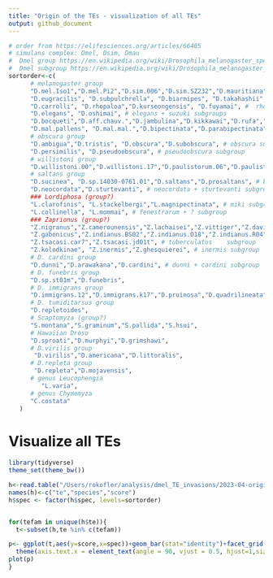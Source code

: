 ```yaml
---
title: "Origin of the TEs - visualization of all TEs"
output: github_document
---
```



```R
# order from https://elifesciences.org/articles/66405
# simulans complex: Dmel, Dsim, Dmau
#  Dmel group https://en.wikipedia.org/wiki/Drosophila_melanogaster_species_group
#  Dmel subgroup https://en.wikipedia.org/wiki/Drosophila_melanogaster_species_subgroup
sortorder<-c( 
      # melanogaster group
      "D.mel.Iso1","D.mel.Pi2","D.sim.006","D.sim.SZ232","D.mauritiana","D.sechellia", "D.yakuba", "D.teissieri.273.3","D.teissieri.ct02","D.erecta", # melanogaster subgroup
      "D.eugracilis", "D.subpulchrella", "D.biarmipes", "D.takahashii", "D.ficusphila", # several subroups
      "D.carrolli", "D.rhopaloa","D.kurseongensis", "D.fuyamai", #  rhopaloa subgroup
      "D.elegans", "D.oshimai", # elegans + suzuki subgroups
      "D.bocqueti","D.aff.chauv.","D.jambulina","D.kikkawai","D.rufa","D.triauraria", # montium subgroup
      "D.mal.pallens", "D.mal.mal.","D.bipectinata","D.parabipectinata","D.pseuan.pseuan.","D.pseuan.nigrens","D.ananassae","D.varians","D.ercepeae", # ananase subgroup
      # obscura group
      "D.ambigua","D.tristis", "D.obscura","D.subobscura", # obscura subgroup
      "D.persimilis", "D.pseudoobscura", # pseudoobscura subgroup
      # willistoni group 
      "D.willistoni.00","D.willistoni.17","D.paulistorum.06","D.paulistorum.12","D.tropicalis","D.insularis", "D.equinoxialis", # willistoni subgroup
      # saltans group
      "D.sucinea", "D.sp.14030-0761.01","D.saltans","D.prosaltans", # bocainensis + saltans subgroups
      "D.neocordata","D.sturtevanti", # neocordata + sturtevanti subgroup
      ### Lordiphosa (group?)
      "L.clarofinis", "L.stackelbergi","L.magnipectinata", # miki subgroup
      "L.collinella", "L.mommai", # fenestrarum + ? subgroup
      ### Zaprionus (group?)
      "Z.nigranus","Z.camerounensis","Z.lachaisei","Z.vittiger","Z.davidi","Z.taronus","Z.capensis", # vittiger subgroups
      "Z.gabonicus","Z.indianus.BS02","Z.indianus.D18","Z.indianus.R04","Z.indianus.V01","Z.africanus","Z.ornatus", # vittiger subgroup
      "Z.tsacasi.car7","Z.tsacasi.jd01t", # tuberculatus	subgroup
      "Z.kolodkinae", "Z.inermis","Z.ghesquierei", # inermis subgroup
      # D. cardini group
      "D.dunni","D.arawakana","D.cardini", # dunni + cardini subgroup
      # D. funebris group
      "D.sp.st01m","D.funebris",
      # D. immigrans group
      "D.immigrans.12","D.immigrans.k17","D.pruinosa","D.quadrilineata",
      # D. tumiditarsus group
      "D.repletoides",
      # Scaptomyza (group?)
      "S.montana","S.graminum","S.pallida","S.hsui",
      # Hawaiian Droso
      "D.sproati","D.murphyi","D.grimshawi",
      # D.virilis group
       "D.virilis","D.americana","D.littoralis",
      # D.repleta group
       "D.repleta","D.mojavensis",
      # genus Leucophengia
         "L.varia",
      # genus Chymomyza
      "C.costata"
   )
```

# Visualize all TEs
```R
library(tidyverse)
theme_set(theme_bw())

h<-read.table("/Users/rokofler/analysis/dmel_TE_invasions/2023-04-origin-101-genomes-ro-2/te-species-score-103.txt",header=F)
names(h)<-c("te","species","score")
h$spec <- factor(h$spec, levels=sortorder)


for(tefam in unique(h$te)){
  t<-subset(h,te %in% c(tefam))

p<- ggplot(t,aes(y=score,x=spec))+geom_bar(stat="identity")+facet_grid(te~.)+
  theme(axis.text.x = element_text(angle = 90, vjust = 0.5, hjust=1,size=5))
plot(p)
}

```







